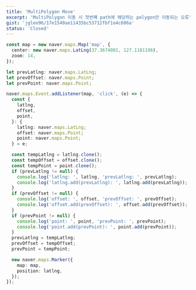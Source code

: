 ```yaml
---
title: 'MultiPolygon Move'
excerpt: 'MultiPolygon 이동 시 첫번째 path에 해당하는 polygon만 이동되는 오류'
gist: 'jglee96/17e1549ae11435bc53712fbf1e4c606a'
status: 'Closed'
---
```


```ts
const map = new naver.maps.Map('map', {
  center: new naver.maps.LatLng(37.3674001, 127.1181196),
  zoom: 14,
});

let prevLatlng: naver.maps.LatLng;
let prevOffset: naver.maps.Point;
let prevPoint: naver.maps.Point;

naver.maps.Event.addListener(map, 'click', (e) => {
  const {
    latlng,
    offset,
    point,
  }: {
    latlng: naver.maps.LatLng;
    offset: naver.maps.Point;
    point: naver.maps.Point;
  } = e;

  const tempLatlng = latlng.clone();
  const tempOffset = offset.clone();
  const tempPoint = point.clone();
  if (prevLatlng != null) {
    console.log('latlng: ', latlng, 'prevLatlng: ', prevLatlng);
    console.log('latlng.add(prevLatlng): ', latlng.add(prevLatlng));
  }
  if (prevOffset != null) {
    console.log('offset: ', offset, 'prevOffset: ', prevOffset);
    console.log('offset.add(prevOffset): ', offset.add(prevOffset));
  }
  if (prevPoint != null) {
    console.log('point: ', point, 'prevPoint: ', prevPoint);
    console.log('point.add(prevPoint): ', point.add(prevPoint));
  }
  prevLatlng = tempLatlng;
  prevOffset = tempOffset;
  prevPoint = tempPoint;

  new naver.maps.Marker({
    map: map,
    position: latlng,
  });
});
```
